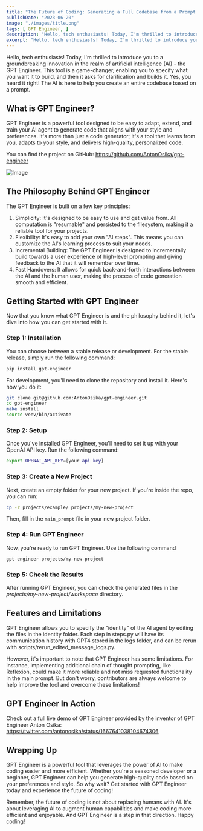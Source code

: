```yaml
---
title: "The Future of Coding: Generating a Full Codebase from a Prompt with GPT Engineer"
publishDate: "2023-06-20"
image: "./images/title.png"
tags: [ GPT Engineer, ]
description: "Hello, tech enthusiasts! Today, I'm thrilled to introduce you to a groundbreaking innovation in the realm of artificial intelligence (AI) - the GPT Engineer. This tool is a game-changer, enabling you to specify what you want it to build, and then it asks for clarification and builds it. Yes, you heard it right! The AI is here to help you create an entire codebase based on a prompt." 
excerpt: "Hello, tech enthusiasts! Today, I'm thrilled to introduce you to a groundbreaking innovation in the realm of artificial intelligence (AI) - the GPT Engineer. This tool is a game-changer, enabling you to specify what you want it to build, and then it asks for clarification and builds it. Yes, you heard it right! The AI is here to help you create an entire codebase based on a prompt."
---
```


Hello, tech enthusiasts! Today, I'm thrilled to introduce you to a groundbreaking innovation in the realm of artificial intelligence (AI) - the GPT Engineer. This tool is a game-changer, enabling you to specify what you want it to build, and then it asks for clarification and builds it. Yes, you heard it right! The AI is here to help you create an entire codebase based on a prompt.

## What is GPT Engineer?

GPT Engineer is a powerful tool designed to be easy to adapt, extend, and train your AI agent to generate code that aligns with your style and preferences. It's more than just a code generator; it's a tool that learns from you, adapts to your style, and delivers high-quality, personalized code.

You can find the project on GitHub: https://github.com/AntonOsika/gpt-engineer

![Image](images/10.png)

## The Philosophy Behind GPT Engineer

The GPT Engineer is built on a few key principles:

1. Simplicity: It's designed to be easy to use and get value from. All computation is "resumable" and persisted to the filesystem, making it a reliable tool for your projects.
2. Flexibility: It's easy to add your own "AI steps". This means you can customize the AI's learning process to suit your needs.
3. Incremental Building: The GPT Engineer is designed to incrementally build towards a user experience of high-level prompting and giving feedback to the AI that it will remember over time.
4. Fast Handovers: It allows for quick back-and-forth interactions between the AI and the human user, making the process of code generation smooth and efficient.

## Getting Started with GPT Engineer

Now that you know what GPT Engineer is and the philosophy behind it, let's dive into how you can get started with it.

### Step 1: Installation

You can choose between a stable release or development. For the stable release, simply run the following command:

```bash
pip install gpt-engineer
```

For development, you'll need to clone the repository and install it. Here's how you do it:

```bash
git clone git@github.com:AntonOsika/gpt-engineer.git
cd gpt-engineer
make install
source venv/bin/activate
```

### Step 2: Setup

Once you've installed GPT Engineer, you'll need to set it up with your OpenAI API key. Run the following command:

```bash
export OPENAI_API_KEY=[your api key]
```

### Step 3: Create a New Project

Next, create an empty folder for your new project. If you're inside the repo, you can run:

```bash
cp -r projects/example/ projects/my-new-project
```

Then, fill in the `main_prompt` file in your new project folder.

### Step 4: Run GPT Engineer

Now, you're ready to run GPT Engineer. Use the following command

```bash
gpt-engineer projects/my-new-project
```

### Step 5: Check the Results

After running GPT Engineer, you can check the generated files in the _projects/my-new-project/workspace_ directory.

## Features and Limitations

GPT Engineer allows you to specify the "identity" of the AI agent by editing the files in the identity folder. Each step in steps.py will have its communication history with GPT4 stored in the logs folder, and can be rerun with scripts/rerun_edited_message_logs.py.

However, it's important to note that GPT Engineer has some limitations. For instance, implementing additional chain of thought prompting, like Reflexion, could make it more reliable and not miss requested functionality in the main prompt. But don't worry, contributors are always welcome to help improve the tool and overcome these limitations!

## GPT Engineer In Action

Check out a full live demo of GPT Engineer provided by the inventor of GPT Engineer Anton Osika: https://twitter.com/antonosika/status/1667641038104674306

## Wrapping Up

GPT Engineer is a powerful tool that leverages the power of AI to make coding easier and more efficient. Whether you're a seasoned developer or a beginner, GPT Engineer can help you generate high-quality code based on your preferences and style. So why wait? Get started with GPT Engineer today and experience the future of coding!

Remember, the future of coding is not about replacing humans with AI. It's about leveraging AI to augment human capabilities and make coding more efficient and enjoyable. And GPT Engineer is a step in that direction. Happy coding!
